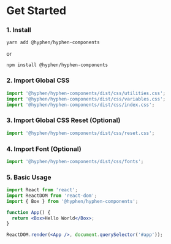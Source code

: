 
<Meta title="About/Get Started" />

# Get Started

### 1. Install

`yarn add @hyphen/hyphen-components`

or

`npm install @hyphen/hyphen-components`

### 2. Import Global CSS

```jsx
import '@hyphen/hyphen-components/dist/css/utilities.css';
import '@hyphen/hyphen-components/dist/css/variables.css';
import '@hyphen/hyphen-components/dist/css/index.css';
```

### 3. Import Global CSS Reset (Optional)

```jsx
import '@hyphen/hyphen-components/dist/css/reset.css';
```

### 4. Import Font (Optional)

```jsx
import '@hyphen/hyphen-components/dist/css/fonts';
```

### 5. Basic Usage

```jsx
import React from 'react';
import ReactDOM from 'react-dom';
import { Box } from '@hyphen/hyphen-components';

function App() {
  return <Box>Hello World</Box>;
}

ReactDOM.render(<App />, document.querySelector('#app'));
```
